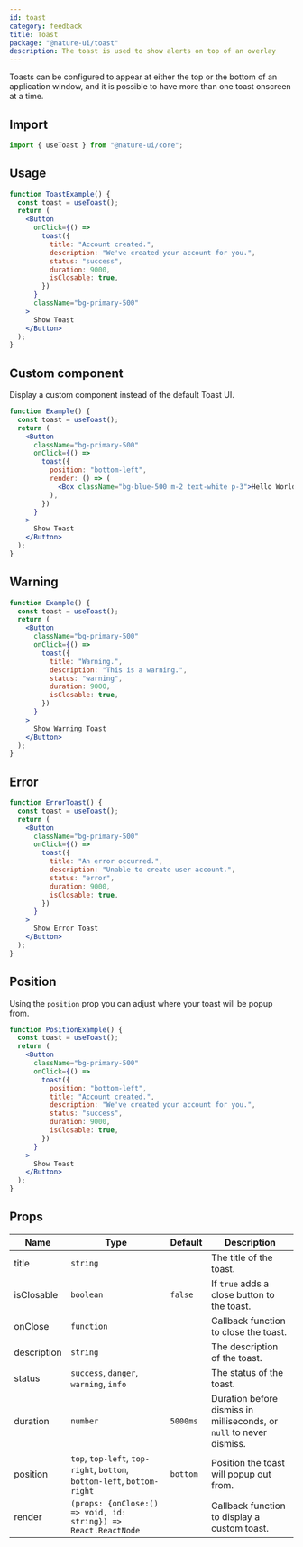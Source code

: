 ```yaml
---
id: toast
category: feedback
title: Toast
package: "@nature-ui/toast"
description: The toast is used to show alerts on top of an overlay
---
```


Toasts can be configured to appear at either the top or the bottom of an
application window, and it is possible to have more than one toast onscreen at a
time.

## Import

```js
import { useToast } from "@nature-ui/core";
```

## Usage

```jsx
function ToastExample() {
  const toast = useToast();
  return (
    <Button
      onClick={() =>
        toast({
          title: "Account created.",
          description: "We've created your account for you.",
          status: "success",
          duration: 9000,
          isClosable: true,
        })
      }
      className="bg-primary-500"
    >
      Show Toast
    </Button>
  );
}
```

## Custom component

Display a custom component instead of the default Toast UI.

```jsx
function Example() {
  const toast = useToast();
  return (
    <Button
      className="bg-primary-500"
      onClick={() =>
        toast({
          position: "bottom-left",
          render: () => (
            <Box className="bg-blue-500 m-2 text-white p-3">Hello World</Box>
          ),
        })
      }
    >
      Show Toast
    </Button>
  );
}
```

## Warning

```jsx
function Example() {
  const toast = useToast();
  return (
    <Button
      className="bg-primary-500"
      onClick={() =>
        toast({
          title: "Warning.",
          description: "This is a warning.",
          status: "warning",
          duration: 9000,
          isClosable: true,
        })
      }
    >
      Show Warning Toast
    </Button>
  );
}
```

## Error

```jsx
function ErrorToast() {
  const toast = useToast();
  return (
    <Button
      className="bg-primary-500"
      onClick={() =>
        toast({
          title: "An error occurred.",
          description: "Unable to create user account.",
          status: "error",
          duration: 9000,
          isClosable: true,
        })
      }
    >
      Show Error Toast
    </Button>
  );
}
```

## Position

Using the `position` prop you can adjust where your toast will be popup from.

```jsx
function PositionExample() {
  const toast = useToast();
  return (
    <Button
      className="bg-primary-500"
      onClick={() =>
        toast({
          position: "bottom-left",
          title: "Account created.",
          description: "We've created your account for you.",
          status: "success",
          duration: 9000,
          isClosable: true,
        })
      }
    >
      Show Toast
    </Button>
  );
}
```

## Props

| Name        | Type                                                                    | Default  | Description                                                          |
| ----------- | ----------------------------------------------------------------------- | -------- | -------------------------------------------------------------------- |
| title       | `string`                                                                |          | The title of the toast.                                              |
| isClosable  | `boolean`                                                               | `false`  | If `true` adds a close button to the toast.                          |
| onClose     | `function`                                                              |          | Callback function to close the toast.                                |
| description | `string`                                                                |          | The description of the toast.                                        |
| status      | `success`, `danger`, `warning`, `info`                                  |          | The status of the toast.                                             |
| duration    | `number`                                                                | `5000ms` | Duration before dismiss in milliseconds, or `null` to never dismiss. |
| position    | `top`, `top-left`, `top-right`, `bottom`, `bottom-left`, `bottom-right` | `bottom` | Position the toast will popup out from.                              |
| render      | `(props: {onClose:() => void, id: string}) => React.ReactNode`          |          | Callback function to display a custom toast.                         |
